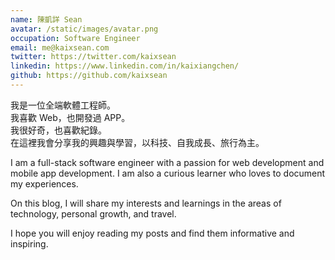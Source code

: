 ```yaml
---
name: 陳凱詳 Sean
avatar: /static/images/avatar.png
occupation: Software Engineer
email: me@kaixsean.com
twitter: https://twitter.com/kaixsean
linkedin: https://www.linkedin.com/in/kaixiangchen/
github: https://github.com/kaixsean
---
```


我是一位全端軟體工程師。  
我喜歡 Web，也開發過 APP。  
我很好奇，也喜歡紀錄。  
在這裡我會分享我的興趣與學習，以科技、自我成長、旅行為主。

I am a full-stack software engineer with a passion for web development and mobile app development. I am also a curious learner who loves to document my experiences.

On this blog, I will share my interests and learnings in the areas of technology, personal growth, and travel.

I hope you will enjoy reading my posts and find them informative and inspiring.